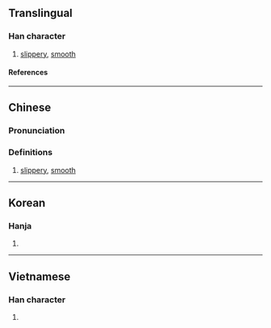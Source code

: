 {{character info/new}}
==Translingual==

===Han character===
{{Han char|rn=85|rad=水|as=13|sn=16|four=|canj=EYGQ|ids=⿰氵達}}

# [[slippery]], [[smooth]]

====References====
{{Han ref|kx=0654.130|dkj=18434|dj=1064.110|hdz=31736.040|uh=6FBE}}

----

==Chinese==
{{zh-forms|s=㳠}}

===Pronunciation===
{{zh-pron
|m=tà
|c=taat3
|mc=y
|oc=y
|ma=
|cat=a
}}

===Definitions===
{{zh-hanzi}}

# [[slippery]], [[smooth]]

----

==Korean==

===Hanja===
{{ko-hanja|단}}

# {{rfdef|ko|sort=水13}}

----

==Vietnamese==

===Han character===
{{vi-readings|rs=水13|reading=dạt}}

# {{rfdef|vi|sort=水13}}